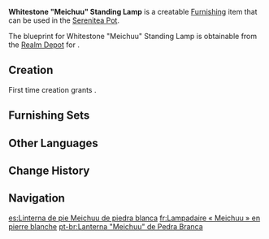 {{Furnishing Infobox
|id             = 373408
|image          = Item Whitestone "Meichuu" Standing Lamp.png
|category       = Landscape
|subcategory    = Lighting
|quality        = 3
|adeptal_energy = 60
|load           = 115
|reduced_load   = 97
|description    = A cleverly designed Inazuman street lamp that was made out of pure white stone.<br>It is said that the swirling sounds of thunder will remain on this lamp, thus displaying the [[Raiden Shogun]]'s might. However, none of the childrens' special experiments have resulted in them hearing any such thunderous echoes.
|mention        = Raiden Shogun
|blueprint      = [[Serenitea Pot/Realm Depot|Realm Depot]]
}}
'''Whitestone "Meichuu" Standing Lamp''' is a creatable [[Furnishing]] item that can be used in the [[Serenitea Pot]].

The blueprint for Whitestone "Meichuu" Standing Lamp is obtainable from the [[Realm Depot]] for {{Item|Realm Currency|24|x=160}}.

==Creation==
First time creation grants {{Item|Trust|24|x=60}}.
{{Recipe
|type = Creation
|time = 14h
|Iron Chunk = 8
|sort = Iron Chunk
}}

==Furnishing Sets==
{{Craft Usage|type=Furnishing Set}}

==Other Languages==
{{Other Languages
|en      = Whitestone "Meichuu" Standing Lamp
|zhs     = 白石「鸣驻」立灯
|zhs_rm  = Báishí "Míngzhù" Lì Dēng
|zht     = 白石「鳴駐」立燈
|zht_rm  = Báishí "Míngzhù" Lì Dēng
|zh_tl   = 
|ja      = 白石「鳴駐」灯籠
|ja_rm   = Shiroishi "Meichuu" Tourou{{Assumed}}
|ja_tl   = Whitestone "Remaining Sound" {{w|Stone Lantern}}
|ko      = 백석 「명주」 스탠드
|ko_tl   = Whitestone "Remaining Sound" Stand
|es      = Linterna de pie Meichuu de piedra blanca
|es_tl   = White Stone Meichuu Standing Lantern
|fr      = Lampadaire «&nbsp;Meichuu&nbsp;» en pierre blanche
|fr_tl   = White Stone "Meichuu" Street Lamp
|ru      = Фонарь из белого камня «Мэйчу»
|ru_tl   = White Stone "Meichuu" Lantern
|th      = โคมไฟ "Meichuu" หินขาว
|th_rm   = 
|th_tl   = 
|vi      = Trụ Đèn Đá Trắng
|vi_tl   = 
|de      = „Meichuu“-Stehlaterne aus Weißstein
|de_tl   = Whitestone "Meichuu" Standing Lantern
|id      = Lampu Berdiri "Meichuu" dari Batu Putih
|id_tl   = "Meichuu" Standing Lamp from White Stone
|pt      = Lanterna "Meichuu" de Pedra Branca
|pt_tl   = 
|tr      = Beyaz Taştan "Meichuu" Feneri
|tr_tl   = 
|it      = Lanterna Meichuu in pietra bianca
|it_tl   = 
}}

==Change History==
{{Change History|2.1}}

==Navigation==
{{Furnishing Navbox|exterior}}

[[es:Linterna de pie Meichuu de piedra blanca]]
[[fr:Lampadaire « Meichuu » en pierre blanche]]
[[pt-br:Lanterna "Meichuu" de Pedra Branca]]